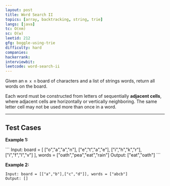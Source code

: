 ```yaml
---
layout: post
title: Word Search II
topics: [array, backtracking, string, trie]
langs: [java]
tc: O(nm)
sc: O(w)
leetid: 212
gfg: boggle-using-trie
difficulty: hard
companies: 
hackerrank: 
interviewbit: 
leetcode: word-search-ii
---
```


Given an `m x n` board of characters and a list of strings words, return all words on the board.

Each word must be constructed from letters of sequentially **adjacent cells**, 
where adjacent cells are horizontally or vertically neighboring. 
The same letter cell may not be used more than once in a word.

---

## Test Cases

**Example 1:**

<MdxImage src="https://assets.leetcode.com/uploads/2020/11/07/search1.jpg" />
```
Input: board = [
    ["o","a","a","n"],
    ["e","t","a","e"],
    ["i","h","k","r"],
    ["i","f","l","v"]
], words = ["oath","pea","eat","rain"]
Output: ["eat","oath"]
```

**Example 2:** 

<MdxImage src="https://assets.leetcode.com/uploads/2020/11/07/search2.jpg" />

```
Input: board = [["a","b"],["c","d"]], words = ["abcb"]
Output: []
```